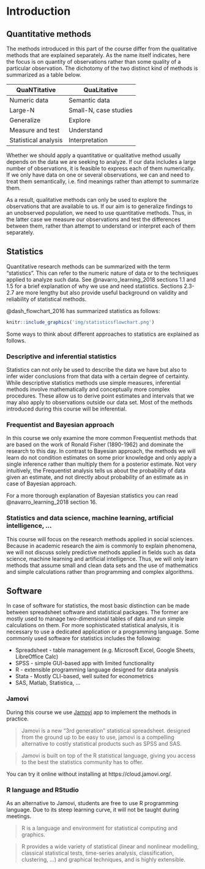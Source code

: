 # Introduction

## Quantitative methods

The methods introduced in this part of the course differ from the qualitative methods that are explained separately. As the name itself indicates, here the focus is on quantity of observations rather than some quality of a particular observation. The dichotomy of the two distinct kind of methods is summarized as a table below. 

| QuaNTitative         | QuaLitative           |
| -------------------- | --------------------- |
| Numeric data         | Semantic data         |
| Large-N              | Small-N, case studies |
| Generalize           | Explore               |
| Measure and test     | Understand            |
| Statistical analysis | Interpretation        |

Whether we should apply a quantitative or qualitative method usually depends on the data we are seeking to analyze. If our data includes a large number of observations, it is feasible to express each of them numerically. If we only have data on one or several observations, we can and need to treat them semantically, i.e. find meanings rather than attempt to summarize them. 

As a result, qualitative methods can only be used to explore the observations that are available to us. If our aim is to generalize findings to an unobserved population, we need to use quantitative methods. Thus, in the latter case we measure our observations and test the differences between them, rather than attempt to understand or interpret each of them separately. 

## Statistics

Quantitative research methods can be summarized with the term "statistics". This can refer to the numeric nature of data or to the techniques applied to analyze such data. See @navarro_learning_2018 sections 1.1 and 1.5 for a brief explanation of why we use and need statistics. Sections 2.3-2.7 are more lengthy but also provide useful background on validity and reliability of statistical methods.

@dash_flowchart_2016 has summarized statistics as follows:

``` r
knitr::include_graphics('img/statisticsflowchart.png')
```

Some ways to think about different approaches to statistics are explained as follows.

### Descriptive and inferential statistics

Statistics can not only be used to describe the data we have but also to infer wider conclusions from that data with a certain degree of certainty. While descriptive statistics methods use simple measures, inferential methods involve mathematically and conceptually more complex procedures. These allow us to derive point estimates and intervals that we may also apply to observations outside our data set. Most of the methods introduced during this course will be inferential.

### Frequentist and Bayesian approach

In this course we only examine the more common Frequentist methods that are based on the work of Ronald Fisher (1890-1962) and dominate the research to this day. In contrast to Bayesian approach, the methods we will learn do not condition estimates on some prior knowledge and only apply a single inference rather than multiply them for a posterior estimate. Not very intuitively, the Frequentist analysis tells us about the probability of data given an estimate, and not directly about probability of an estimate as in case of Bayesian approach.

For a more thorough explanation of Bayesian statistics you can read @navarro_learning_2018 section 16.

### Statistics and data science, machine learning, artificial intelligence, ...

This course will focus on the research methods applied in social sciences. Because in academic research the aim is commonly to explain phenomena, we will not discuss solely predictive methods applied in fields such as data science, machine learning and artificial intelligence. Thus, we will only learn methods that assume small and clean data sets and the use of mathematics and simple calculations rather than programming and complex algorithms.

## Software

In case of software for statistics, the most basic distinction can be made between spreadsheet software and statistical packages. The former are mostly used to manage two-dimensional tables of data and run simple calculations on them. For more sophisticated statistical analysis, it is necessary to use a dedicated application or a programming language. Some commonly used software for statistics includes the following:

- Spreadsheet - table management (e.g. Microsoft Excel, Google Sheets, LibreOffice Calc)
- SPSS - simple GUI-based app with limited functionality
- R - extensible programming language designed for data analysis
- Stata - Mostly CLI-based, well suited for econometrics
- SAS, Matlab, Statistica, ...

### Jamovi

During this course we use [Jamovi](https://www.jamovi.org/) app to implement the methods in practice.

> Jamovi is a new “3rd generation” statistical spreadsheet. designed from the ground up to be easy to use, jamovi is a compelling alternative to costly statistical products such as SPSS and SAS.

> Jamovi is built on top of the R statistical language, giving you access to the best the statistics community has to offer.

You can try it online without installing at https://cloud.jamovi.org/.

### R language and RStudio

As an alternative to Jamovi, students are free to use R programming language. Due to its steep learning curve, it will not be taught during meetings.

> R is a language and environment for statistical computing and graphics.

> R provides a wide variety of statistical (linear and nonlinear modelling, classical statistical tests, time-series analysis, classification, clustering, …) and graphical techniques, and is highly extensible. 

